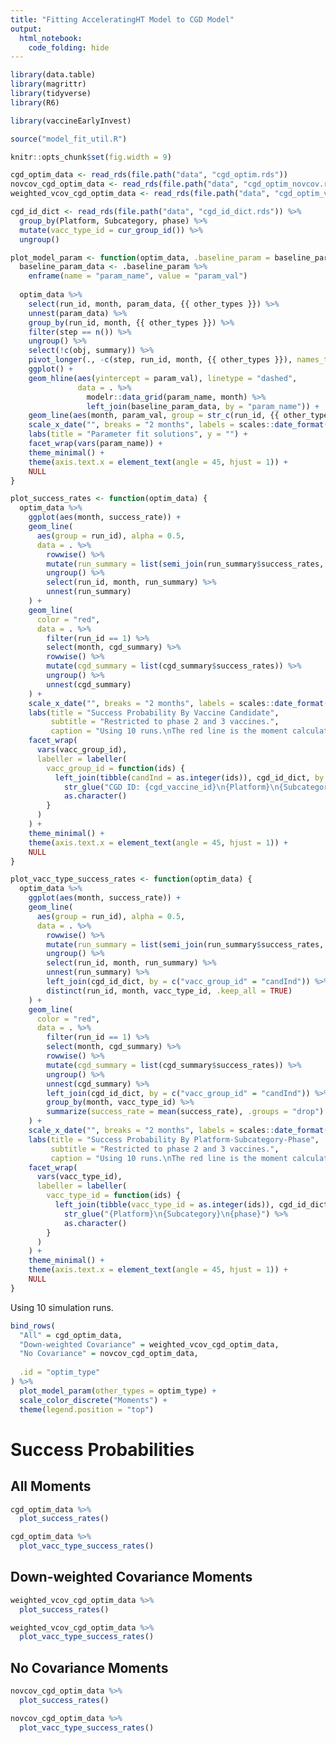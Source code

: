 ```yaml
---
title: "Fitting AcceleratingHT Model to CGD Model"
output: 
  html_notebook:
    code_folding: hide
---
```


```r
library(data.table)
library(magrittr)
library(tidyverse)
library(R6)

library(vaccineEarlyInvest)

source("model_fit_util.R")

knitr::opts_chunk$set(fig.width = 9)
```

```r
cgd_optim_data <- read_rds(file.path("data", "cgd_optim.rds"))
novcov_cgd_optim_data <- read_rds(file.path("data", "cgd_optim_novcov.rds"))
weighted_vcov_cgd_optim_data <- read_rds(file.path("data", "cgd_optim_vcov_weighted.rds"))

cgd_id_dict <- read_rds(file.path("data", "cgd_id_dict.rds")) %>% 
  group_by(Platform, Subcategory, phase) %>% 
  mutate(vacc_type_id = cur_group_id()) %>% 
  ungroup()
```

```r
plot_model_param <- function(optim_data, .baseline_param = baseline_param, other_types = NULL) {
  baseline_param_data <- .baseline_param %>% 
    enframe(name = "param_name", value = "param_val")
  
  optim_data %>% 
    select(run_id, month, param_data, {{ other_types }}) %>% 
    unnest(param_data) %>% 
    group_by(run_id, month, {{ other_types }}) %>%
    filter(step == n()) %>%
    ungroup() %>%
    select(!c(obj, summary)) %>%  
    pivot_longer(., -c(step, run_id, month, {{ other_types }}), names_to = "param_name", values_to = "param_val") %>% 
    ggplot() +
    geom_hline(aes(yintercept = param_val), linetype = "dashed", 
               data = . %>% 
                 modelr::data_grid(param_name, month) %>% 
                 left_join(baseline_param_data, by = "param_name")) +
    geom_line(aes(month, param_val, group = str_c(run_id, {{ other_types }}), color = {{ other_types }}), alpha = 0.5) +
    scale_x_date("", breaks = "2 months", labels = scales::date_format("%m/%y")) +
    labs(title = "Parameter fit solutions", y = "") +
    facet_wrap(vars(param_name)) +
    theme_minimal() +
    theme(axis.text.x = element_text(angle = 45, hjust = 1)) +
    NULL
}

plot_success_rates <- function(optim_data) {
  optim_data %>% 
    ggplot(aes(month, success_rate)) +
    geom_line(
      aes(group = run_id), alpha = 0.5,
      data = . %>%
        rowwise() %>%
        mutate(run_summary = list(semi_join(run_summary$success_rates, cgd_summary$success_rates, by = "vacc_group_id"))) %>%
        ungroup() %>%
        select(run_id, month, run_summary) %>%
        unnest(run_summary)
    ) +
    geom_line(
      color = "red",
      data = . %>%
        filter(run_id == 1) %>%
        select(month, cgd_summary) %>%
        rowwise() %>%
        mutate(cgd_summary = list(cgd_summary$success_rates)) %>%
        ungroup() %>%
        unnest(cgd_summary)
    ) +
    scale_x_date("", breaks = "2 months", labels = scales::date_format("%m/%y")) +
    labs(title = "Success Probability By Vaccine Candidate",
         subtitle = "Restricted to phase 2 and 3 vaccines.",
         caption = "Using 10 runs.\nThe red line is the moment calculated from the CGD model data.", y = "") +
    facet_wrap(
      vars(vacc_group_id),
      labeller = labeller(
        vacc_group_id = function(ids) {
          left_join(tibble(candInd = as.integer(ids)), cgd_id_dict, by = c("candInd")) %$%
            str_glue("CGD ID: {cgd_vaccine_id}\n{Platform}\n{Subcategory}\n{phase}") %>%
            as.character()
        }
      )
    ) +
    theme_minimal() +
    theme(axis.text.x = element_text(angle = 45, hjust = 1)) +
    NULL
}

plot_vacc_type_success_rates <- function(optim_data) {
  optim_data %>% 
    ggplot(aes(month, success_rate)) +
    geom_line(
      aes(group = run_id), alpha = 0.5,
      data = . %>%
        rowwise() %>%
        mutate(run_summary = list(semi_join(run_summary$success_rates, cgd_summary$success_rates, by = "vacc_group_id"))) %>%
        ungroup() %>%
        select(run_id, month, run_summary) %>%
        unnest(run_summary) %>% 
        left_join(cgd_id_dict, by = c("vacc_group_id" = "candInd")) %>% 
        distinct(run_id, month, vacc_type_id, .keep_all = TRUE)
    ) +
    geom_line(
      color = "red",
      data = . %>%
        filter(run_id == 1) %>%
        select(month, cgd_summary) %>%
        rowwise() %>%
        mutate(cgd_summary = list(cgd_summary$success_rates)) %>%
        ungroup() %>%
        unnest(cgd_summary) %>% 
        left_join(cgd_id_dict, by = c("vacc_group_id" = "candInd")) %>% 
        group_by(month, vacc_type_id) %>% 
        summarize(success_rate = mean(success_rate), .groups = "drop")
    ) +
    scale_x_date("", breaks = "2 months", labels = scales::date_format("%m/%y")) +
    labs(title = "Success Probability By Platform-Subcategory-Phase",
         subtitle = "Restricted to phase 2 and 3 vaccines.",
         caption = "Using 10 runs.\nThe red line is the moment calculated from the CGD model data.", y = "") +
    facet_wrap(
      vars(vacc_type_id),
      labeller = labeller(
        vacc_type_id = function(ids) {
          left_join(tibble(vacc_type_id = as.integer(ids)), cgd_id_dict, by = c("vacc_type_id")) %$%
            str_glue("{Platform}\n{Subcategory}\n{phase}") %>%
            as.character()
        }
      )
    ) +
    theme_minimal() +
    theme(axis.text.x = element_text(angle = 45, hjust = 1)) +
    NULL
}
```

Using 10 simulation runs.

```r
bind_rows(
  "All" = cgd_optim_data,
  "Down-weighted Covariance" = weighted_vcov_cgd_optim_data,
  "No Covariance" = novcov_cgd_optim_data,
  
  .id = "optim_type" 
) %>% 
  plot_model_param(other_types = optim_type) +
  scale_color_discrete("Moments") +
  theme(legend.position = "top")
```

# Success Probabilities

## All Moments

```r
cgd_optim_data %>% 
  plot_success_rates()
```

```r
cgd_optim_data %>% 
  plot_vacc_type_success_rates()
```

## Down-weighted Covariance Moments

```r
weighted_vcov_cgd_optim_data %>%
  plot_success_rates()
```

```r
weighted_vcov_cgd_optim_data %>%
  plot_vacc_type_success_rates()
```

## No Covariance Moments

```r
novcov_cgd_optim_data %>% 
  plot_success_rates()
```

```r
novcov_cgd_optim_data %>% 
  plot_vacc_type_success_rates()
```

